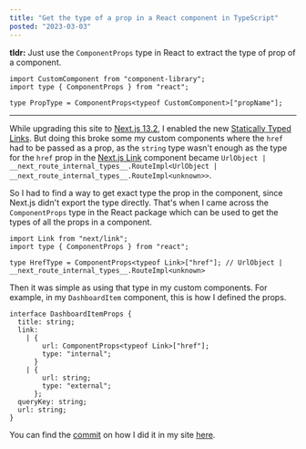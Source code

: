 ```yaml
---
title: "Get the type of a prop in a React component in TypeScript"
posted: "2023-03-03"
---
```


**tldr:** Just use the `ComponentProps` type in React to extract the type of prop of a component.

```tsx mark=2:4
import CustomComponent from "component-library";
import type { ComponentProps } from "react";

type PropType = ComponentProps<typeof CustomComponent>["propName"];
```

<hr />

While upgrading this site to [Next.js 13.2](https://nextjs.org/blog/next-13-2), I enabled the new [Statically Typed Links](https://nextjs.org/blog/next-13-2#statically-typed-links). But doing this broke some my custom components where the `href` had to be passed as a prop, as the `string` type wasn't enough as the type for the `href` prop in the [Next.js Link](https://nextjs.org/docs/api-reference/next/link) component became `UrlObject | __next_route_internal_types__.RouteImpl<UrlObject | __next_route_internal_types__.RouteImpl<unknown>>`.

So I had to find a way to get exact type the prop in the component, since Next.js didn't export the type directly. That's when I came across the `ComponentProps` type in the React package which can be used to get the types of all the props in a component.

```tsx
import Link from "next/link";
import type { ComponentProps } from "react";

type HrefType = ComponentProps<typeof Link>["href"]; // UrlObject | __next_route_internal_types__.RouteImpl<unknown>
```

Then it was simple as using that type in my custom components. For example, in my `DashboardItem` component, this is how I defined the props.

```tsx mark=5
interface DashboardItemProps {
  title: string;
  link:
    | {
        url: ComponentProps<typeof Link>["href"];
        type: "internal";
      }
    | {
        url: string;
        type: "external";
      };
  queryKey: string;
  url: string;
}
```

You can find the [commit](https://github.com/akhila-ariyachandra/akhilaariyachandra.com/commit/6a80f2be975827ac3e1f233871ce63111b2a4c80) on how I did it in my site [here](https://github.com/akhila-ariyachandra/akhilaariyachandra.com/commit/6a80f2be975827ac3e1f233871ce63111b2a4c80).
